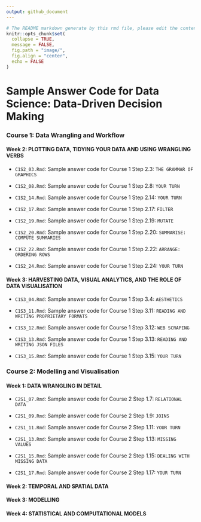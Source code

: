 ```yaml
---
output: github_document
---
```


```r
# The README markdown generate by this rmd file, please edit the content within this R markdown.
knitr::opts_chunk$set(
  collapse = TRUE,
  message = FALSE,
  fig.path = "image/",
  fig.align = "center",
  echo = FALSE
)
```

# Sample Answer Code for Data Science: Data-Driven Decision Making

### Course 1: Data Wrangling and Workflow

#### Week 2: PLOTTING DATA, TIDYING YOUR DATA AND USING WRANGLING VERBS

- `C1S2_03.Rmd`: Sample answer code for Course 1 Step 2.3: `THE GRAMMAR OF GRAPHICS`

- `C1S2_08.Rmd`: Sample answer code for Course 1 Step 2.8: `YOUR TURN`

- `C1S2_14.Rmd`: Sample answer code for Course 1 Step 2.14: `YOUR TURN`

- `C1S2_17.Rmd`: Sample answer code for Course 1 Step 2.17: `FILTER`

- `C1S2_19.Rmd`: Sample answer code for Course 1 Step 2.19: `MUTATE`

- `C1S2_20.Rmd`: Sample answer code for Course 1 Step 2.20: `SUMMARISE: COMPUTE SUMMARIES`

- `C1S2_22.Rmd`: Sample answer code for Course 1 Step 2.22: `ARRANGE: ORDERING ROWS`

- `C1S2_24.Rmd`: Sample answer code for Course 1 Step 2.24: `YOUR TURN`

#### Week 3: HARVESTING DATA, VISUAL ANALYTICS, AND THE ROLE OF DATA VISUALISATION

- `C1S3_04.Rmd`: Sample answer code for Course 1 Step 3.4: `AESTHETICS`

- `C1S3_11.Rmd`: Sample answer code for Course 1 Step 3.11: `READING AND WRITING PROPRIETARY FORMATS`

- `C1S3_12.Rmd`: Sample answer code for Course 1 Step 3.12: `WEB SCRAPING`

- `C1S3_13.Rmd`: Sample answer code for Course 1 Step 3.13: `READING AND WRITING JSON FILES`

- `C1S3_15.Rmd`: Sample answer code for Course 1 Step 3.15: `YOUR TURN`


### Course 2: Modelling and Visualisation

#### Week 1: DATA WRANGLING IN DETAIL

- `C2S1_07.Rmd`: Sample answer code for Course 2 Step 1.7: `RELATIONAL DATA`

- `C2S1_09.Rmd`: Sample answer code for Course 2 Step 1.9: `JOINS`

- `C2S1_11.Rmd`: Sample answer code for Course 2 Step 1.11: `YOUR TURN`

- `C2S1_13.Rmd`: Sample answer code for Course 2 Step 1.13: `MISSING VALUES`

- `C2S1_15.Rmd`: Sample answer code for Course 2 Step 1.15: `DEALING WITH MISSING DATA`

- `C2S1_17.Rmd`: Sample answer code for Course 2 Step 1.17: `YOUR TURN`

#### Week 2: TEMPORAL AND SPATIAL DATA





#### Week 3: MODELLING





#### Week 4: STATISTICAL AND COMPUTATIONAL MODELS




